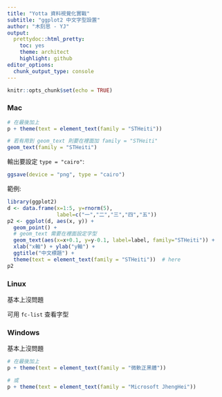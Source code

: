 ```yaml
---
title: "Yotta 資料視覺化實戰"
subtitle: "ggplot2 中文字型設置"
author: "木刻思 - YJ"
output:
  prettydoc::html_pretty:
    toc: yes
    theme: architect
    highlight: github
editor_options: 
  chunk_output_type: console
---
```


```r
knitr::opts_chunk$set(echo = TRUE)
```

### Mac

```r
# 在最後加上
p + theme(text = element_text(family = "STHeiti"))

# 若有用到 geom_text 則要在裡面加 family = "STHeiti"
geom_text(family = "STHeiti")
```

輸出要設定 `type = "cairo"`:

```r
ggsave(device = "png", type = "cairo")
```

範例:

```r
library(ggplot2)
d <- data.frame(x=1:5, y=rnorm(5),
                label=c("一","二","三","四","五"))
p2 <- ggplot(d, aes(x, y)) +
  geom_point() +
  # geom_text 需要在裡面設定字型
  geom_text(aes(x=x+0.1, y=y-0.1, label=label, family="STHeiti")) +
  xlab("x軸") + ylab("y軸") +
  ggtitle("中文標題") +
  theme(text = element_text(family = "STHeiti"))  # here
p2
```

### Linux

基本上沒問題

可用 `fc-list` 查看字型

### Windows

基本上沒問題

```r
# 在最後加上
p + theme(text = element_text(family = "微軟正黑體"))

# 或
p + theme(text = element_text(family = "Microsoft JhengHei"))
```

